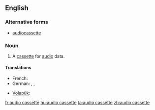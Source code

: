 ==English==

===Alternative forms===
* [[audiocassette]]

===Noun===
{{en-noun|sg=[[audio]] [[cassette]]}}

# A [[cassette]] for [[audio]] data.

====Translations====
{{trans-top|cassette for audio data}}
* French: {{t|fr|cassette audio|f}}
* German: {{t|de|Kassette|f}}, {{t|de|Audiokassette|f}}, {{t|de|Tonkassette|f}}
{{trans-mid}}
* [[Volapük]]: {{t|vo|tonakasät}}
{{trans-bottom}}

[[fr:audio cassette]]
[[hu:audio cassette]]
[[ta:audio cassette]]
[[zh:audio cassette]]